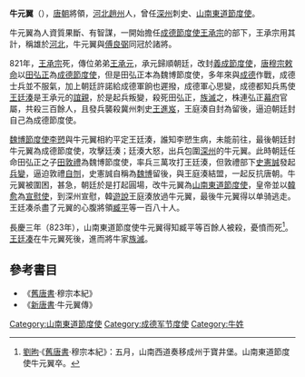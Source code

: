 '''牛元翼'''（{{bd|?||823年|}}），[[唐朝|唐朝]]將領，[[河北|河北]][[趙州|趙州]]人，曾任[[深州|深州]]刺史、[[山南東道節度使|山南東道節度使]]。

牛元翼為人資質果斷、有智謀，一開始擔任[[成德節度使|成德節度使]][[王承宗|王承宗]]的部下，王承宗用其計，稱雄於[[河北|河北]]，牛元翼與[[傅良弼_(唐朝)|傅良弼]]同冠於諸將。

821年，[[王承宗|王承宗]]死，傳位弟弟[[王承元|王承元]]，承元歸順朝廷，改封[[義成節度使|義成節度使]]，[[唐穆宗|唐穆宗]][[敕命|敕命]]以[[田弘正|田弘正]]為[[成德節度使|成德節度使]]，但是田弘正本為魏博節度使，多年來與[[成德|成德]]作戰，成德士兵並不服氣，加上朝廷許諾給成德軍餉也遲撥，成德軍心思變，成德都知兵馬使[[王廷湊|王廷湊]]是王承元的[[結義|誼親]]，於是起兵叛變，殺死田弘正，[[族滅|族滅]]之，株連弘正[[幕府|幕府]]官屬，共殺三百餘人，且發兵襲殺冀州刺史[[王進岌|王進岌]]，王庭湊自封為留後，逼迫朝廷封自己為成德節度使。

[[魏博節度使|魏博節度使]][[李愬|李愬]]與牛元翼相約平定王廷湊，誰知李愬生病，未能前往，最後朝廷封牛元翼為成德節度使，攻擊廷湊；廷湊大怒，出兵包圍[[深州|深州]]的牛元翼。此時朝廷任命田弘正之子[[田敦禮|田敦禮]]為魏博節度使，率兵三萬攻打王廷湊，但敦禮部下[[史憲誠|史憲誠]]發起[[兵變|兵變]]，逼迫敦禮[[自刎|自刎]]，史憲誠自稱為[[魏博|魏博]]留後，與王庭湊結盟，一起反抗唐朝。牛元翼被圍困，甚急，朝廷於是打起圓場，改牛元翼為[[山南東道節度使|山南東道節度使]]，皇帝並以[[韓愈|韓愈]]為[[宣慰使|宣慰使]]，到深州宣慰，韓[[遊說|遊說]]王庭湊放過牛元翼，最後牛元翼得以单骑逃走。王廷凑杀盡了元翼的心腹將領[[臧平|臧平]]等一百八十人。

長慶三年（823年），山南東道節度使牛元翼得知臧平等百餘人被殺，憂憤而死<ref>[[劉昫|劉昫]]·《[[舊唐書|舊唐書]]·穆宗本紀》：五月，山南西道奏移成州于寶井堡。山南東道節度使牛元翼卒。</ref>。[[王廷凑|王廷凑]]在牛元翼死後，進而將牛家[[族滅|族滅]]。

==參考書目==
* 《[[舊唐書|舊唐書]]·穆宗本紀》
* 《[[新唐書|新唐書]]·牛元翼傳》

[[Category:山南東道節度使|Category:山南東道節度使]]
[[Category:成德军节度使|Category:成德军节度使]]
[[Category:牛姓|Category:牛姓]]